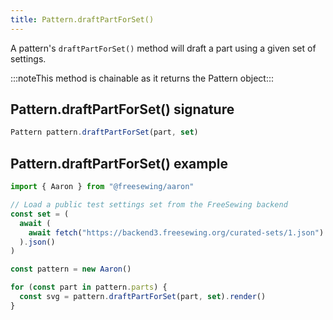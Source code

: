 ```yaml
---
title: Pattern.draftPartForSet()
---
```


A pattern's `draftPartForSet()` method will draft a part using a
given set of settings.

:::noteThis method is chainable as it returns the Pattern object:::

## Pattern.draftPartForSet() signature

```js
Pattern pattern.draftPartForSet(part, set)
```

## Pattern.draftPartForSet() example

```js
import { Aaron } from "@freesewing/aaron"

// Load a public test settings set from the FreeSewing backend
const set = (
  await (
    await fetch("https://backend3.freesewing.org/curated-sets/1.json")
  ).json()
)

const pattern = new Aaron()

for (const part in pattern.parts) {
  const svg = pattern.draftPartForSet(part, set).render()
}
```
